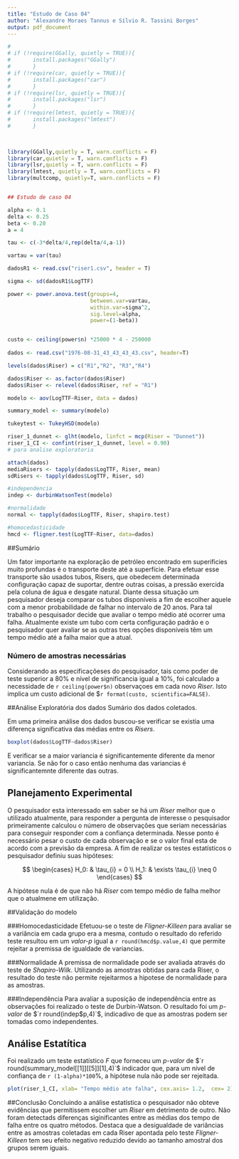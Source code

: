 ```yaml
---
title: "Estudo de Caso 04"
author: "Alexandre Moraes Tannus e Sílvio R. Tassini Borges"
output: pdf_document
---
```

```r
# 
# if (!require(GGally, quietly = TRUE)){
#       install.packages("GGally")
#       }
# if (!require(car, quietly = TRUE)){
#       install.packages("car")
#       }
# if (!require(lsr, quietly = TRUE)){
#       install.packages("lsr")
#       }
# if (!require(lmtest, quietly = TRUE)){
#       install.packages("lmtest")
#       }


  
library(GGally,quietly = T, warn.conflicts = F) 
library(car,quietly = T, warn.conflicts = F) 
library(lsr,quietly = T, warn.conflicts = F) 
library(lmtest, quietly = T, warn.conflicts = F)
library(multcomp, quietly=T, warn.conflicts = F)


## Estudo de caso 04 

alpha <- 0.1
delta <- 0.25
beta <- 0.20
a = 4

tau <- c(-3*delta/4,rep(delta/4,a-1))

vartau = var(tau)

dadosR1 <- read.csv("riser1.csv", header = T)

sigma <- sd(dadosR1$LogTTF)

power <- power.anova.test(groups=4,
                          between.var=vartau,
                          within.var=sigma^2,
                          sig.level=alpha,
                          power=(1-beta))


custo <- ceiling(power$n) *25000 * 4 - 250000
  
dados <- read.csv("1976-08-31_43_43_43_43.csv", header=T)

levels(dados$Riser) = c("R1","R2", "R3","R4")

dados$Riser <- as.factor(dados$Riser)
dados$Riser <- relevel(dados$Riser, ref = "R1")

modelo <- aov(LogTTF~Riser, data = dados)

summary_model <- summary(modelo)

tukeytest <- TukeyHSD(modelo)                      

riser_1_dunnet <- glht(modelo, linfct = mcp(Riser = "Dunnet"))
riser_1_CI <- confint(riser_1_dunnet, level = 0.90)
# para analise exploratoria

attach(dados)
mediaRisers <- tapply(dados$LogTTF, Riser, mean)
sdRisers <- tapply(dados$LogTTF, Riser, sd)

#independencia
indep <- durbinWatsonTest(modelo)

#normalidade
normal <- tapply(dados$LogTTF, Riser, shapiro.test)

#homocedasticidade
hmcd <- fligner.test(LogTTF~Riser, data=dados)
```

##Sumário

Um fator importante na exploração de petróleo encontrado em superificies muito profundas é o transporte deste até a superfície. Para efetuar esse transporte são usados tubos, Risers, que obedecem determinada configuração capaz de suportar, dentre outras coisas, a pressão exercida pela coluna de água e desgate natural. Diante dessa situação um pesquisador deseja comparar os tubos disponíveis a fim de escolher aquele com a menor probabilidade de falhar no intervalo de 20 anos. Para tal trabalho o pesquisador decide que avaliar o tempo médio até ocorrer uma falha. 
Atualmente existe um tubo com certa configuração padrão e o pesquisador quer avaliar se as outras tres opções disponíveis têm um tempo médio até a falha maior que a atual.


### Número de amostras necessárias

Considerando as especificaçõeses do pesquisador, tais como poder de teste superior a 80% e nível de significancia igual a 10%, foi calculado a necessidade de `r ceiling(power$n)` observaçoes em cada novo *Riser*. Isto implica um custo adicional de $`r format(custo, scientifica=FALSE)`.

##Análise Exploratória dos dados
Sumário dos dados coletados.

Em uma primeira análise dos dados buscou-se verificar se existia uma diferença significativa das médias entre os *Risers*.

```r

boxplot(dados$LogTTF~dados$Riser)
```

E verificar se a maior variancia é significantemente diferente da menor variancia. 
Se não for o caso então nenhuma das variancias é significantemnte diferente das outras.


## Planejamento Experimental
O pesquisador esta interessado em saber se há um *Riser* melhor que o utilizado atualmente, para responder a pergunta de interesse o pesquisador primeiramente calculou o número de observações que seriam necessárias para conseguir responder com a confiança determinada. Nesse ponto é necessário pesar o custo de cada observação e se o valor final esta de acordo com a previsão da empresa. A fim de realizar os testes estatísticos o pesquisador definiu suas hipóteses:

$$
\begin{cases}
  H_0: & \tau_{i} = 0 \\ 
  H_1: & \exists \tau_{i} \neq 0
\end{cases}
$$

A hipótese nula é de que não há *Riser* com tempo médio de falha melhor que o atualmene em utilização.

##Validação do modelo

###Homocedasticidade
Efetuou-se o teste de *Fligner-Killeen* para avaliar se a variância em cada grupo era a mesma, contudo o resultado do referido teste resultou em um *valor-p* igual a `r round(hmcd$p.value,4)` que permite rejeitar a premissa de igualdade de variancias.

###Normalidade
A premissa de normalidade pode ser avaliada através do teste de *Shapiro-Wilk*. Utilizando as amostras obtidas para cada Riser, o resultado do teste não permite rejeitarmos a hipotese de normalidade para as amostras.


###Independência
Para avaliar a suposição de independência entre as observações foi realizado o teste de Durbin-Watson. O resultado foi um *p-valor* de $`r round(indep$p,4)`$, indicadivo de que as amostras podem ser tomadas como independentes.


## Análise Estatítica
Foi realizado um teste estatístico *F* que forneceu  um *p-valor* de $`r round(summary_model[[1]][[5]][1],4)`$ indicador que, para um nível de confiança de `r (1-alpha)*100`%, a hipótese nula não pode ser rejeitada.

```r

plot(riser_1_CI, xlab= "Tempo médio ate falha", cex.axis= 1.2,  cex= 2)
```

##Conclusão
Concluindo a análise estatística o pesquisador não obteve  evidências que permitissem escolher um *Riser* em detrimento de outro. Não foram detectads diferenças siginificantes entre as médias dos tempo de falha entre os  quatro métodos. Destaca que a desigualdade de variâncias entre as amostras coletadas em cada Riser apontada pelo teste *Fligner-Killeen* tem seu efeito negativo reduzido devido ao tamanho amostral dos grupos serem iguais.


